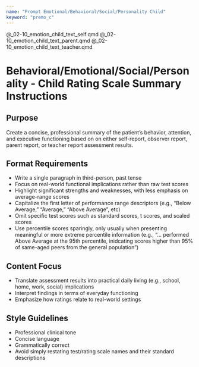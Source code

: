 ```yaml
---
name: "Prompt Emotional/Behavioral/Social/Personality Child"
keyword: "premo_c"
---
```


@_02-10_emotion_child_text_self.qmd
@_02-10_emotion_child_text_parent.qmd
@_02-10_emotion_child_text_teacher.qmd


# Behavioral/Emotional/Social/Personality - Child Rating Scale Summary Instructions

## Purpose

Create a concise, professional summary of the patient's behavior, attention, and executive functioning based on on either self-report, observer report, parent report, or teacher report assessment results.

## Format Requirements

- Write a single paragraph in third-person, past tense
- Focus on real-world functional implications rather than raw test scores
- Highlight significant strengths and weaknesses, with less emphasis on average-range scores
- Capitalize the first letter of performance range descriptors (e.g., "Below Average," "Average," "Above Average", etc)
- Omit specific test scores such as standard scores, t scores, and scaled scores
- Use percentile scores sparingly, only usually when presenting meaningful or more extreme percentile information (e.g., "... performed Above Average at the 95th percentile, inidcating scores higher than 95% of same-aged peers from the general population")

## Content Focus

- Translate assessment results into practical daily living (e.g., school, home, work, social) implications
- Interpret findings in terms of everyday functioning
- Emphasize how ratings relate to real-world settings

## Style Guidelines

- Professional clinical tone
- Concise language
- Grammatically correct
- Avoid simply restating test/rating scale names and their standard descriptions

